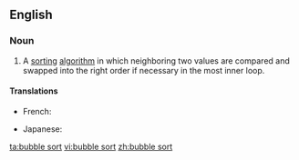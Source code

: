 ==English==

===Noun===
{{wikipedia}}
{{en-noun}}

# {{label|en|computing}} A [[sort]]ing [[algorithm]] in which neighboring two values are compared and swapped into the right order if necessary in the most inner loop.

====Translations====
{{trans-top|sorting algorithm}}
* French: {{t|fr|tri à bulles|m}}
{{trans-mid}}
* Japanese: {{t|ja|バブルソート|tr=baburu sōto}}
{{trans-bottom}}

[[ta:bubble sort]]
[[vi:bubble sort]]
[[zh:bubble sort]]